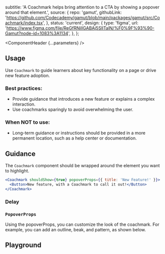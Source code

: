 


  subtitle:
    'A Coachmark helps bring attention to a CTA by showing a popover around that element.',
  source: {
    repo: 'gamut',
    githubLink:
      'https://github.com/Codecademy/gamut/blob/main/packages/gamut/src/Coachmark/index.tsx',
  },
  status: 'current',
  design: {
    type: 'figma',
    url: 'https://www.figma.com/file/ReGfRNillGABAj5SlITalN/%F0%9F%93%90-Gamut?node-id=1083%3A1134',
  },
};

<Meta of={CoachmarkStories} />

<ComponentHeader {...parameters} />

## Usage

Use `Coachmark` to guide learners about key functionality on a page or drive new feature adoption.

### Best practices:

- Provide guidance that introduces a new feature or explains a complex interaction.
- Use coachmarks sparingly to avoid overwhelming the user.

### When NOT to use:

- Long-term guidance or instructions should be provided in a more permanent location, such as a help center or documentation.

## Guidance

The `Coachmark` component should be wrapped around the element you want to highlight.

```jsx
<Coachmark shouldShow={true} popoverProps={{ title: 'New Feature!' }}>
  <Button>New feature, with a Coachmark to call it out!</Button>
</Coachmark>
```

### Delay

### `PopoverProps`

Using the popoverProps, you can customize the look of the coachmark. For example, you can add an outline, beak, and pattern, as shown below.

<Canvas of={CoachmarkStories.Customized} />

## Playground

<Canvas sourceState="shown" of={CoachmarkStories.Default} />

<Controls />

